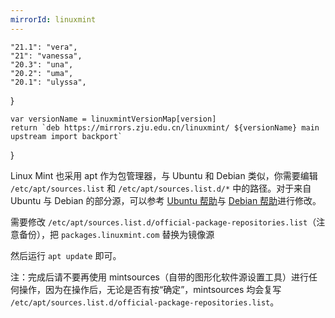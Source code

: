```yaml
---
mirrorId: linuxmint
---
```



    "21.1": "vera",
    "21": "vanessa",
    "20.3": "una",
    "20.2": "uma",
    "20.1": "ulyssa",
}

    var versionName = linuxmintVersionMap[version]
    return `deb https://mirrors.zju.edu.cn/linuxmint/ ${versionName} main upstream import backport`
}

Linux Mint 也采用 apt 作为包管理器，与 Ubuntu 和 Debian 类似，你需要编辑 `/etc/apt/sources.list` 和 `/etc/apt/sources.list.d/*` 中的路径。对于来自 Ubuntu 与 Debian 的部分源，可以参考 [Ubuntu 帮助](/docs/ubuntu/)与 [Debian 帮助](/docs/debian/)进行修改。

需要修改 `/etc/apt/sources.list.d/official-package-repositories.list`（注意备份），把 `packages.linuxmint.com` 替换为镜像源


<ConfigGenerator promptString="Linux Mint 版本：" versionList={Object.keys(linuxmintVersionMap)} defaultVersion="21.1" configGen={GetConfig} language="text" />


然后运行 `apt update` 即可。

注：完成后请不要再使用 mintsources（自带的图形化软件源设置工具）进行任何操作，因为在操作后，无论是否有按“确定”，mintsources 均会复写 `/etc/apt/sources.list.d/official-package-repositories.list`。


